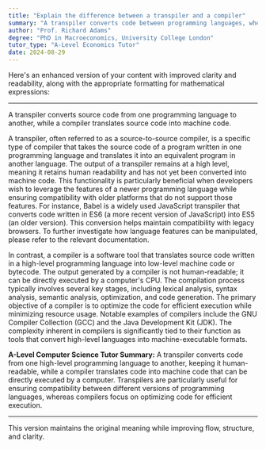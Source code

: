 ```yaml
---
title: "Explain the difference between a transpiler and a compiler"
summary: "A transpiler converts code between programming languages, whereas a compiler translates code into machine code for execution."
author: "Prof. Richard Adams"
degree: "PhD in Macroeconomics, University College London"
tutor_type: "A-Level Economics Tutor"
date: 2024-08-29
---
```


Here's an enhanced version of your content with improved clarity and readability, along with the appropriate formatting for mathematical expressions:

---

A transpiler converts source code from one programming language to another, while a compiler translates source code into machine code.

A transpiler, often referred to as a source-to-source compiler, is a specific type of compiler that takes the source code of a program written in one programming language and translates it into an equivalent program in another language. The output of a transpiler remains at a high level, meaning it retains human readability and has not yet been converted into machine code. This functionality is particularly beneficial when developers wish to leverage the features of a newer programming language while ensuring compatibility with older platforms that do not support those features. For instance, Babel is a widely used JavaScript transpiler that converts code written in ES6 (a more recent version of JavaScript) into ES5 (an older version). This conversion helps maintain compatibility with legacy browsers. To further investigate how language features can be manipulated, please refer to the relevant documentation.

In contrast, a compiler is a software tool that translates source code written in a high-level programming language into low-level machine code or bytecode. The output generated by a compiler is not human-readable; it can be directly executed by a computer's CPU. The compilation process typically involves several key stages, including lexical analysis, syntax analysis, semantic analysis, optimization, and code generation. The primary objective of a compiler is to optimize the code for efficient execution while minimizing resource usage. Notable examples of compilers include the GNU Compiler Collection (GCC) and the Java Development Kit (JDK). The complexity inherent in compilers is significantly tied to their function as tools that convert high-level languages into machine-executable formats.

**A-Level Computer Science Tutor Summary:** A transpiler converts code from one high-level programming language to another, keeping it human-readable, while a compiler translates code into machine code that can be directly executed by a computer. Transpilers are particularly useful for ensuring compatibility between different versions of programming languages, whereas compilers focus on optimizing code for efficient execution.

--- 

This version maintains the original meaning while improving flow, structure, and clarity.
    